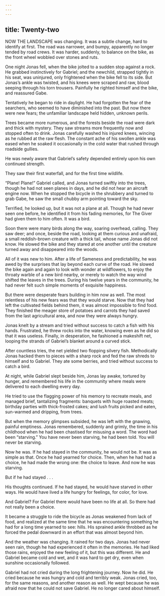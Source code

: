 ```yaml
---
---
---
```

title: Twenty-two
---

NOW THE LANDSCAPE was changing. It was a subtle change, hard to identify at first. The road was narrower, and bumpy, apparently no longer tended by road crews. It was harder, suddenly, to balance on the bike, as the front wheel wobbled over stones and ruts.

One night Jonas fell, when the bike jolted to a sudden stop against a rock. He grabbed instinctively for Gabriel; and the newchild, strapped tightly in his seat, was uninjured, only frightened when the bike fell to its side. But Jonas’s ankle was twisted, and his knees were scraped and raw, blood seeping through his torn trousers. Painfully he righted himself and the bike, and reassured Gabe.

Tentatively he began to ride in daylight. He had forgotten the fear of the searchers, who seemed to have diminished into the past. But now there were new fears; the unfamiliar landscape held hidden, unknown perils.

Trees became more numerous, and the forests beside the road were dark and thick with mystery. They saw streams more frequently now and stopped often to drink. Jonas carefully washed his injured knees, wincing as he rubbed at the raw flesh. The constant ache of his swollen ankle was eased when he soaked it occasionally in the cold water that rushed through roadside gullies.

He was newly aware that Gabriel’s safety depended entirely upon his own continued strength.

They saw their first waterfall, and for the first time wildlife.

“Plane! Plane!” Gabriel called, and Jonas turned swiftly into the trees, though he had not seen planes in days, and he did not hear an aircraft engine now. When he stopped the bicycle in the shrubbery and turned to grab Gabe, he saw the small chubby arm pointing toward the sky.

Terrified, he looked up, but it was not a plane at all. Though he had never seen one before, he identified it from his fading memories, for The Giver had given them to him often. It was a bird.

Soon there were many birds along the way, soaring overhead, calling. They saw deer; and once, beside the road, looking at them curious and unafraid, a small reddish-brown creature with a thick tail, whose name Jonas did not know. He slowed the bike and they stared at one another until the creature turned away and disappeared into the woods.

All of it was new to him. After a life of Sameness and predictability, he was awed by the surprises that lay beyond each curve of the road. He slowed the bike again and again to look with wonder at wildflowers, to enjoy the throaty warble of a new bird nearby, or merely to watch the way wind shifted the leaves in the trees. During his twelve years in the community, he had never felt such simple moments of exquisite happiness.

But there were desperate fears building in him now as well. The most relentless of his new fears was that they would starve. Now that they had left the cultivated fields behind them, it was almost impossible to find food. They finished the meager store of potatoes and carrots they had saved from the last agricultural area, and now they were always hungry.

Jonas knelt by a stream and tried without success to catch a fish with his hands. Frustrated, he threw rocks into the water, knowing even as he did so that it was useless. Finally, in desperation, he fashioned a makeshift net, looping the strands of Gabriel’s blanket around a curved stick.

After countless tries, the net yielded two flopping silvery fish. Methodically Jonas hacked them to pieces with a sharp rock and fed the raw shreds to himself and to Gabriel. They ate some berries, and tried without success to catch a bird.

At night, while Gabriel slept beside him, Jonas lay awake, tortured by hunger, and remembered his life in the community where meals were delivered to each dwelling every day.

He tried to use the flagging power of his memory to recreate meals, and managed brief, tantalizing fragments: banquets with huge roasted meats; birthday parties with thick-frosted cakes; and lush fruits picked and eaten, sun-warmed and dripping, from trees.

But when the memory glimpses subsided, he was left with the gnawing, painful emptiness. Jonas remembered, suddenly and grimly, the time in his childhood when he had been chastised for misusing a word. The word had been “starving.” You have never been starving, he had been told. You will never be starving.

Now he was. If he had stayed in the community, he would not be. It was as simple as that. Once he had yearned for choice. Then, when he had had a choice, he had made the wrong one: the choice to leave. And now he was starving.

But if he had stayed . . .

His thoughts continued. If he had stayed, he would have starved in other ways. He would have lived a life hungry for feelings, for color, for love.

And Gabriel? For Gabriel there would have been no life at all. So there had not really been a choice.

It became a struggle to ride the bicycle as Jonas weakened from lack of food, and realized at the same time that he was encountering something he had for a long time yearned to see: hills. His sprained ankle throbbed as he forced the pedal downward in an effort that was almost beyond him.

And the weather was changing. It rained for two days. Jonas had never seen rain, though he had experienced it often in the memories. He had liked those rains, enjoyed the new feeling of it, but this was different. He and Gabriel became cold and wet, and it was hard to get dry, even when sunshine occasionally followed.

Gabriel had not cried during the long frightening journey. Now he did. He cried because he was hungry and cold and terribly weak. Jonas cried, too, for the same reasons, and another reason as well. He wept because he was afraid now that he could not save Gabriel. He no longer cared about himself.